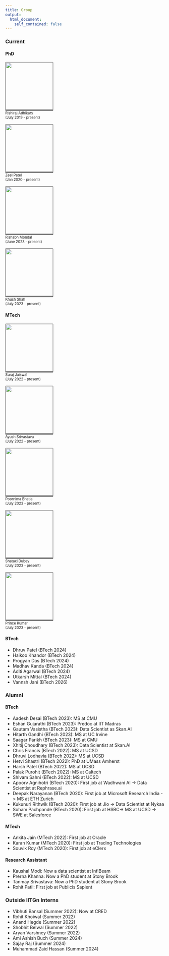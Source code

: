 ```yaml
---
title: Group
output:
  html_document:
    self_contained: false
---
```


### Current

#### PhD 

::: {layout-ncol=5}
<a href="https://rishi-a.github.io">
  <img src="https://rishi-a.github.io/images/RISHIRAJ.jpg" class="cropped-image"><br/>
</a>
<span style="font-size: 0.8em;">Rishiraj Adhikary <br/>(July 2019 - present)</span>

<a href="https://patel-zeel.github.io">
  <img src="https://patel-zeel.github.io/images/profile_crop.png" class="cropped-image"><br/>
</a>
<span style="font-size: 0.8em;">Zeel Patel  <br/>(Jan 2020 - present)</span>

<a href="https://rishabh-mondal.github.io">
  <img src="https://rishabh-mondal.github.io/ris.jpg" class="cropped-image"><br/>
</a>
<span style="font-size: 0.8em;">Rishabh Mondal <br/> (June 2023 - present)</span>

<a href="https://khush24shah.github.io">
  <img src="https://khush24shah.github.io/images/Khush.jpeg" class="cropped-image"><br/>
</a>
<span style="font-size: 0.8em;">Khush Shah <br/> (July 2023 - present)</span>

:::

<style>
.cropped-image {
  width: 150px;
  height: 150px;
  object-fit: cover;
  border: 1px solid #777; /* Set a thin border on all sides */
  border-bottom: 4px solid #777; /* Set a thicker border only at the bottom (slightly darker than tomato) */
  border-radius: 2px; /* Optional: add rounded corners for a nicer look */
  transition: border-color 0.3s; /* Add smooth transition for the border color */
}

.cropped-image:hover {
  /* Change border color on hover */
  border-bottom-color: #d9534f; /* Use the same slightly darker color on hover */
}
</style>


#### MTech

::: {layout-ncol=5}

<a href="https://jaiswalsuraj487.github.io">
  <img src="https://jaiswalsuraj487.github.io/images/profile_photo.jpg" class="cropped-image"><br/>
</a>
<span style="font-size: 0.8em;">Suraj Jaiswal  <br/>(July 2022 - present)</span>

<img src="images/members/Ayush.jpg" class="cropped-image"><br/>
<span style="font-size: 0.8em;">Ayush Srivastava  <br/>(July 2022 - present)</span>

<img src="images/members/Poornima.jpg" class="cropped-image"><br/>
<span style="font-size: 0.8em;">Poornima Bhatia  <br/>(July 2023 - present)</span>

<img src="images/members/Shataxi.jpg" class="cropped-image"><br/>
<span style="font-size: 0.8em;">Shataxi Dubey  <br/>(July 2023 - present)</span>

<img src="images/members/Prince.jpg" class="cropped-image"><br/>
<span style="font-size: 0.8em;">Prince Kumar  <br/>(July 2023 - present)</span>

:::

#### BTech

::: {layout-ncol=2}

- Dhruv Patel (BTech 2024)
- Haikoo Khandor (BTech 2024)
- Progyan Das (BTech 2024)
- Madhav Kanda (BTech 2024)
- Aditi Agarwal (BTech 2024)
- Utkarsh Mittal (BTech 2024)
- Vannsh Jani (BTech 2026)

:::


### Alumni


#### BTech

- Aadesh Desai (BTech 2023): MS at CMU
- Eshan Gujarathi (BTech 2023): Predoc at IIT Madras
- Gautam Vasistha (BTech 2023): Data Scientist as Skan.AI
- Hitarth Gandhi (BTech 2023): MS at UC Irvine
- Saagar Parikh (BTech 2023): MS at CMU
- Xhitij Choudhary (BTech 2023): Data Scientist at Skan.AI
- Chris Francis (BTech 2022): MS at UCSD
- Dhruvi Lodhavia (BTech 2022): MS at UCSD
- Hetvi Shastri (BTech 2022): PhD at UMass Amherst
- Harsh Patel (BTech 2022): MS at UCSD
- Palak Purohit (BTech 2022): MS at Caltech
- Shivam Sahni (BTech 2022): MS at UCSD
- Apoorv Agnihotri (BTech 2020): First job at Wadhwani AI -> Data Scientist at Rephrase.ai
- Deepak Narayanan (BTech 2020): First job at Microsoft Research India -> MS at ETH Zurich
- Kukunuri Rithwik (BTech 2020): First job at Jio -> Data Scientist at Nykaa
- Soham Pachpande (BTech 2020): First job at  HSBC-> MS at UCSD -> SWE at Salesforce

#### MTech

- Ankita Jain (MTech 2022): First job at Oracle
- Karan Kumar (MTech 2020): First job at Trading Technologies
- Souvik Roy (MTech 2020): First job at eClerx

#### Research Assistant

- Kaushal Modi: Now a data scientist at InfiBeam
- Prerna Khanna: Now a PhD student at Stony Brook
- Tanmay Srivastava: Now a PhD student at Stony Brook
- Rohit Patil: First job at Publicis Sapient

### Outside IITGn Interns

- Vibhuti Bansal (Summer 2022): Now at CRED
- Rohit Khoiwal (Summer 2022)
- Anand Hegde (Summer 2022)
- Shobhit Belwal (Summer 2022)
- Aryan Varshney (Summer 2022)
- Ami Ashish Buch (Summer 2024)
- Sajay Raj (Summer 2024)
- Muhammad Zaid Hassan (Summer 2024)
